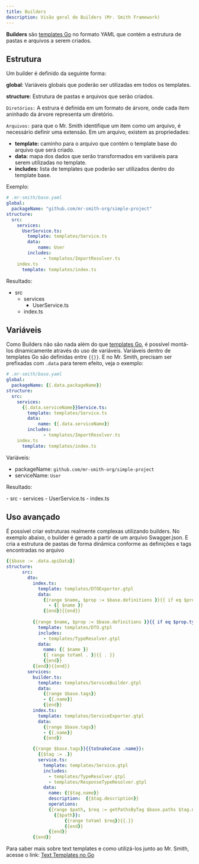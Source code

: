 ```yaml
---
title: Builders
description: Visão geral de Builders (Mr. Smith Framework)
---
```


**Builders** são [templates Go](https://pkg.go.dev/text/template) no formato YAML que contém a estrutura de pastas e arquivos a serem criados.

## Estrutura
Um builder é definido da seguinte forma:

**global**: Variáveis globais que poderão ser utilizadas em todos os templates.

**structure**: Estrutura de pastas e arquivos que serão criados.

`Diretórios:` A estrura é definida em um formato de árvore, onde cada item aninhado da árvore representa um diretório.

`Arquivos:` para que o Mr. Smith identifique um item como um arquivo, é necessário definir uma extensão. Em um arquivo, existem as propriedades:
- **template:** caminho para o arquivo que contém o template base do arquivo que será criado.
- **data:** mapa dos dados que serão transformados em variáveis para serem utilizadas no template.
- **includes:** lista de templates que poderão ser utilizados dentro do template base.


Exemplo:

```yaml
# .mr-smith/base.yaml
global:
  packageName: "github.com/mr-smith-org/simple-project"
structure:
  src:
    services:
      UserService.ts:
        template: templates/Service.ts
        data: 
            name: User
        includes: 
              - templates/ImportResolver.ts
    index.ts
      template: templates/index.ts            
```

Resultado:
<FileTree>
- src
  - services
      - UserService.ts
  - index.ts
</FileTree>


## Variáveis

Como Builders não são nada além do que [templates Go](https://pkg.go.dev/text/template), é possível montá-los dinamicamente através do uso de variáveis.
Variáveis dentro de templates Go são definidas entre `{{}}`. E no Mr. Smith, precisam ser prefixadas com `.data` para terem efeito, veja o exemplo:
```yaml
# .mr-smith/base.yaml
global:
  packageName: {{.data.packageName}}
structure:
  src:
    services:
      {{.data.serviceName}}Service.ts:
        template: templates/Service.ts
        data: 
            name: {{.data.serviceName}}
        includes: 
              - templates/ImportResolver.ts
    index.ts
      template: templates/index.ts            
```

Variáveis:
- packageName: `github.com/mr-smith-org/simple-project`
- serviceName: `User`

Resultado:

<FileTree>
- src
  - services
      - UserService.ts
  - index.ts
</FileTree>


## Uso avançado
É possível criar estruturas realmente complexas utilizando builders.
 No exemplo abaixo, o builder é gerado a partir de um arquivo Swagger.json. E cria a estrutura de pastas de forma dinâmica conforme as definições e tags encontradas no arquivo
```yaml
{{$base := .data.apiData}}
structure:
      src:
        dto:
          index.ts:
            template: templates/DTOExporter.gtpl
            data: 
              {{range $name, $prop := $base.definitions }}{{ if eq $prop.type "object" }}
                - {{ $name }}
              {{end}}{{end}}
              
          {{range $name, $prop := $base.definitions }}{{ if eq $prop.type "object" }}{{ toSnakeCase $name }}.ts:
            template: templates/DTO.gtpl
            includes:
              - templates/TypeResolver.gtpl
            data:
              name: {{ $name }}
              {{ range toYaml . }}{{ . }}
              {{end}}
          {{end}}{{end}}
        services:
          builder.ts:
            template: templates/ServiceBuilder.gtpl
            data:
              {{range $base.tags}}
              - {{.name}} 
              {{end}}
          index.ts:
            template: templates/ServiceExporter.gtpl
            data:
              {{range $base.tags}}
              - {{.name}}
              {{end}}

          {{range $base.tags}}{{toSnakeCase .name}}:
            {{$tag := .}}
            service.ts:
              template: templates/Service.gtpl
              includes:
                - templates/TypeResolver.gtpl
                - templates/ResponseTypeResolver.gtpl
              data:
                name: {{$tag.name}}
                description:  {{$tag.description}}
                operations:
                {{range $path, $req := getPathsByTag $base.paths $tag.name}}
                  {{$path}}: 
                      {{range toYaml $req}}{{.}}
                      {{end}}
                {{end}}
          {{end}}

```
Para saber mais sobre text templates e como utilizá-los junto ao Mr. Smith, acesse o link: [Text Templates no Go](/complements/go-templates)

